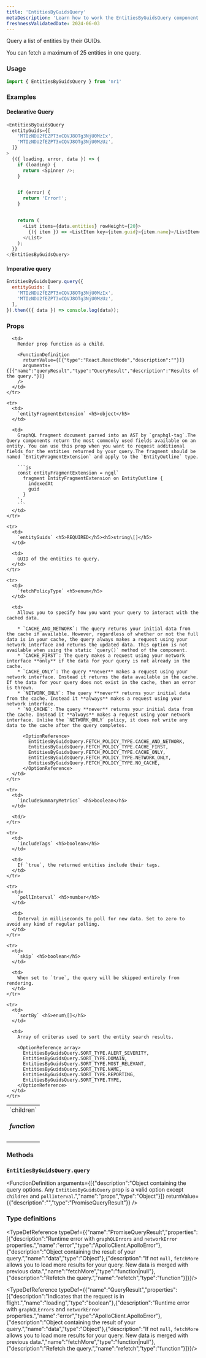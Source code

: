 ```yaml
---
title: 'EntitiesByGuidsQuery'
metaDescription: 'Learn how to work the EntitiesByGuidsQuery component'
freshnessValidatedDate: 2024-06-03
---
```


Query a list of entities by their GUIDs.

You can fetch a maximum of 25 entities in one query.

### Usage

```js
import { EntitiesByGuidsQuery } from 'nr1'
```

### Examples

#### Declarative Query

```js
<EntitiesByGuidsQuery
  entityGuids={[
    'MTIzNDU2fEZPT3xCQVJ8OTg3NjU0MzIx',
    'MTIzNDU2fEZPT3xCQVJ8OTg3NjU0MzUz',
  ]}
>
  {({ loading, error, data }) => {
    if (loading) {
      return <Spinner />;
    }


    if (error) {
      return 'Error!';
    }


    return (
      <List items={data.entities} rowHeight={20}>
        {({ item }) => <ListItem key={item.guid}>{item.name}</ListItem>}
      </List>
    );
  }}
</EntitiesByGuidsQuery>
```

#### Imperative query

```js
EntitiesByGuidsQuery.query({
  entityGuids: [
    'MTIzNDU2fEZPT3xCQVJ8OTg3NjU0MzIx',
    'MTIzNDU2fEZPT3xCQVJ8OTg3NjU0MzUz',
  ],
}).then(({ data }) => console.log(data));
```

### Props

<table>
  <tbody>
    <tr>
      <td>
        `children` <h5>function</h5>
      </td>

      <td>
        Render prop function as a child.

        <FunctionDefinition
          returnValue={[{"type":"React.ReactNode","description":""}]}
          arguments={[{"name":"queryResult","type":"QueryResult","description":"Results of the query."}]}
        />
      </td>
    </tr>

    <tr>
      <td>
        `entityFragmentExtension` <h5>object</h5>
      </td>

      <td>
        GraphQL fragment document parsed into an AST by `graphql-tag`.The Query components return the most commonly used fields available on an entity. You can use this prop when you want to request additional fields for the entities returned by your query.The fragment should be named `EntityFragmentExtension` and apply to the `EntityOutline` type.

        ```js
        const entityFragmentExtension = ngql`
          fragment EntityFragmentExtension on EntityOutline {
            indexedAt
            guid
          }
        `;
        ```
      </td>
    </tr>

    <tr>
      <td>
        `entityGuids` <h5>REQUIRED</h5><h5>string\[]</h5>
      </td>

      <td>
        GUID of the entities to query.
      </td>
    </tr>

    <tr>
      <td>
        `fetchPolicyType` <h5>enum</h5>
      </td>

      <td>
        Allows you to specify how you want your query to interact with the cached data.

        * `CACHE_AND_NETWORK`: The query returns your initial data from the cache if available. However, regardless of whether or not the full data is in your cache, the query always makes a request using your network interface and returns the updated data. This option is not available when using the static `query()` method of the component.
        * `CACHE_FIRST`: The query makes a request using your network interface **only** if the data for your query is not already in the cache.
        * `CACHE_ONLY`: The query **never** makes a request using your network interface. Instead it returns the data available in the cache. If the data for your query does not exist in the cache, then an error is thrown.
        * `NETWORK_ONLY`: The query **never** returns your initial data from the cache. Instead it **always** makes a request using your network interface.
        * `NO_CACHE`: The query **never** returns your initial data from the cache. Instead it **always** makes a request using your network interface. Unlike the `NETWORK_ONLY` policy, it does not write any data to the cache after the query completes.

          <OptionReference>
            EntitiesByGuidsQuery.FETCH_POLICY_TYPE.CACHE_AND_NETWORK,
            EntitiesByGuidsQuery.FETCH_POLICY_TYPE.CACHE_FIRST,
            EntitiesByGuidsQuery.FETCH_POLICY_TYPE.CACHE_ONLY,
            EntitiesByGuidsQuery.FETCH_POLICY_TYPE.NETWORK_ONLY,
            EntitiesByGuidsQuery.FETCH_POLICY_TYPE.NO_CACHE,
          </OptionReference>
      </td>
    </tr>

    <tr>
      <td>
        `includeSummaryMetrics` <h5>boolean</h5>
      </td>

      <td/>
    </tr>

    <tr>
      <td>
        `includeTags` <h5>boolean</h5>
      </td>

      <td>
        If `true`, the returned entities include their tags.
      </td>
    </tr>

    <tr>
      <td>
        `pollInterval` <h5>number</h5>
      </td>

      <td>
        Interval in milliseconds to poll for new data. Set to zero to avoid any kind of regular polling.
      </td>
    </tr>

    <tr>
      <td>
        `skip` <h5>boolean</h5>
      </td>

      <td>
        When set to `true`, the query will be skipped entirely from rendering.
      </td>
    </tr>

    <tr>
      <td>
        `sortBy` <h5>enum\[]</h5>
      </td>

      <td>
        Array of criteras used to sort the entity search results.

        <OptionReference array>
          EntitiesByGuidsQuery.SORT_TYPE.ALERT_SEVERITY,
          EntitiesByGuidsQuery.SORT_TYPE.DOMAIN,
          EntitiesByGuidsQuery.SORT_TYPE.MOST_RELEVANT,
          EntitiesByGuidsQuery.SORT_TYPE.NAME,
          EntitiesByGuidsQuery.SORT_TYPE.REPORTING,
          EntitiesByGuidsQuery.SORT_TYPE.TYPE,
        </OptionReference>
      </td>
    </tr>
  </tbody>
</table>

### Methods

### `EntitiesByGuidsQuery.query`

<FunctionDefinition
  arguments={[{"description":"Object containing the query options. Any `EntitiesByGuidsQuery` prop is a valid option except `children` and `pollInterval`.","name":"props","type":"Object"}]}
  returnValue={{"description":"","type":"PromiseQueryResult"}}
/>

### Type definitions

<TypeDefReference typeDef={{"name":"PromiseQueryResult","properties":[{"description":"Runtime error with `graphQLErrors` and `networkError` properties.","name":"error","type":"ApolloClient.ApolloError"},{"description":"Object containing the result of your query.","name":"data","type":"Object"},{"description":"If not `null`, `fetchMore` allows you to load more results for your query. New data is merged with previous data.","name":"fetchMore","type":"function|null"},{"description":"Refetch the query.","name":"refetch","type":"function"}]}}/>

<TypeDefReference typeDef={{"name":"QueryResult","properties":[{"description":"Indicates that the request is in flight.","name":"loading","type":"boolean"},{"description":"Runtime error with `graphQLErrors` and `networkError` properties.","name":"error","type":"ApolloClient.ApolloError"},{"description":"Object containing the result of your query.","name":"data","type":"Object"},{"description":"If not `null`, `fetchMore` allows you to load more results for your query. New data is merged with previous data.","name":"fetchMore","type":"function|null"},{"description":"Refetch the query.","name":"refetch","type":"function"}]}}/>
